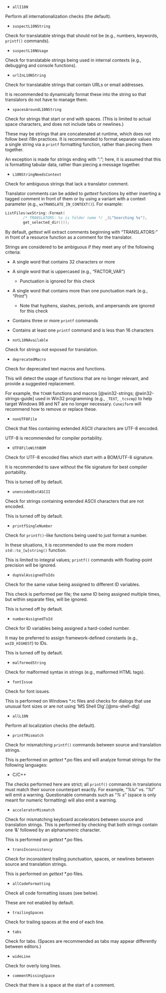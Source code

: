 - `allI18N`

Perform all internationalization checks (the default).

- `suspectL10NString`

Check for translatable strings that should not be (e.g., numbers, keywords, `printf()` commands).

- `suspectL10NUsage`

Check for translatable strings being used in internal contexts (e.g., debugging and console functions).

- `urlInL10NString`

Check for translatable strings that contain URLs or email addresses.

It is recommended to dynamically format these into the string so that translators
do not have to manage them.

- `spacesAroundL10NString`

Check for strings that start or end with spaces. (This is limited to actual space characters, and does not include tabs or newlines.)

These may be strings that are concatenated at runtime, which does not follow best i18n practices.
It is recommended to format separate values into a single string via a `printf` formatting function, rather than
piecing them together.

::: {.notesection data-latex=""}
An exception is made for strings ending with ": "; here, it is assumed that this is formatting tabular data, rather than
piecing a message together.
:::

- `L10NStringNeedsContext`

Check for ambiguous strings that lack a translator comment.

Translator comments can be added to *gettext* functions by either inserting a tagged comment in front of them or by using
a variant with a context parameter (e.g., `wxTRANSLATE_IN_CONTEXT()`). For example:

``` .cpp
ListFiles(wxString::Format(
        /* TRANSLATORS: %s is folder name */ _(L"Searching %s"),
        get_selected_dir()));
```

By default, *gettext* will extract comments beginning with "TRANSLATORS:" in front of a resource function as
a comment for the translator.

Strings are considered to be ambiguous if they meet any of the following criteria:

- A single word that contains 32 characters or more
- A single word that is uppercased (e.g., "FACTOR_VAR")
  - Punctuation is ignored for this check
- A single word that contains more than one punctuation mark (e.g., "$Print$")
  - Note that hyphens, slashes, periods, and ampersands are ignored for this check
- Contains three or more `printf` commands
- Contains at least one `printf` command and is less than 16 characters

- `notL10NAvailable`

Check for strings not exposed for translation.

- `deprecatedMacro`

Check for deprecated text macros and functions.

This will detect the usage of functions that are no longer relevant, and provide a suggested replacement.

For example, the `TCHAR` functions and macros [@win32-strings; @win32-strings-guide] used in Win32 programming
(e.g., `_TEXT`, `_tcscmp`) to help target Windows 98 and NT are no longer necessary.
`Cuneiform` will recommend how to remove or replace these.

- `nonUTF8File`

Check that files containing extended ASCII characters are UTF-8 encoded.

UTF-8 is recommended for compiler portability.

- `UTF8FileWithBOM`

Check for UTF-8 encoded files which start with a BOM/UTF-8 signature.

It is recommended to save without the file signature for best compiler portability.

This is turned off by default.

- `unencodedExtASCII`

Check for strings containing extended ASCII characters that are not encoded.

This is turned off by default.

- `printfSingleNumber`

Check for `printf()`-like functions being used to just format a number.

In these situations, it is recommended to use the more modern `std::to_[w]string()` function.

This is limited to integral values; `printf()` commands with floating-point precision will be ignored.

- `dupValAssignedToIds`

Check for the same value being assigned to different ID variables.

This check is performed per file; the same ID being assigned multiple times,
but within separate files, will be ignored.

This is turned off by default.

- `numberAssignedToId`

Check for ID variables being assigned a hard-coded number.

It may be preferred to assign framework-defined constants (e.g., `wxID_HIGHEST`) to IDs.

This is turned off by default.

- `malformedString`

Check for malformed syntax in strings (e.g., malformed HTML tags).

- `fontIssue`

Check for font issues.

This is performed on Windows *.rc files and checks for dialogs that use unusual font sizes
or are not using \'MS Shell Dlg\'.[@ms-shell-dlg]

- `allL10N`

Perform all localization checks (the default).

- `printfMismatch`

Check for mismatching `printf()` commands between source and translation strings.

This is performed on *gettext* \*.po files and will analyze format strings for the following languages:

- C/C++

::: {.warningsection data-latex=""}
The checks performed here are strict; all `printf()` commands in translations must match
their source counterpart exactly. For example, "*%lu*" vs. "*%l*" will emit a warning.
Questionable commands such as "*% s*" (space is only meant for numeric formatting) will also emit a warning.
:::

- `acceleratorMismatch`

Check for mismatching keyboard accelerators between source and translation strings.
This is performed by checking that both strings contain one '&' followed by an alphanumeric character.

This is performed on *gettext* \*.po files.

- `transInconsistency`

Check for inconsistent trailing punctuation, spaces, or newlines between source and translation strings.

This is performed on *gettext* \*.po files.

- `allCodeFormatting`

Check all code formatting issues (see below).

::: {.notesection data-latex=""}
These are not enabled by default.
:::

- `trailingSpaces`

Check for trailing spaces at the end of each line.

- `tabs`

Check for tabs.
(Spaces are recommended as tabs may appear differently between editors.)

- `wideLine`

Check for overly long lines.

- `commentMissingSpace`

Check that there is a space at the start of a comment.
